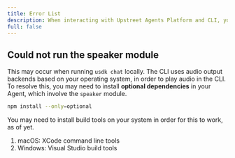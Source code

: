 ```yaml
---
title: Error List
description: When interacting with Upstreet Agents Platform and CLI, you may face an error. This page contains as many errors as we have documented.
full: false
---
```



## Could not run the speaker module

This may occur when running `usdk chat` locally. The CLI uses audio output backends based on your operating system, in order to play audio in the CLI. To resolve this, you may need to install **optional dependencies** in your Agent, which involve the `speaker` module.

```bash
npm install --only=optional
```

You may need to install build tools on your system in order for this to work, as of yet.

1. macOS: XCode command line tools
2. Windows: Visual Studio build tools